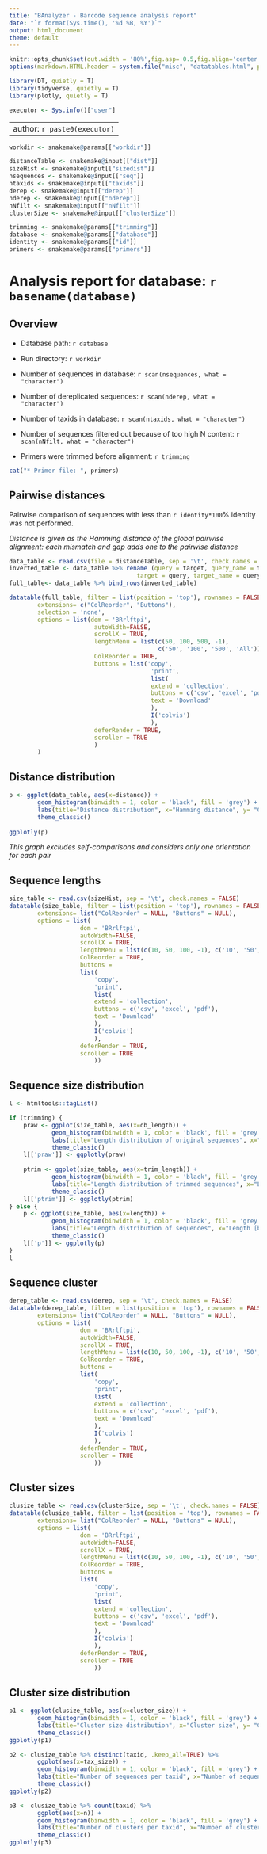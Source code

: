 ```yaml
---
title: "BAnalyzer - Barcode sequence analysis report"
date: "`r format(Sys.time(), '%d %B, %Y')`"
output: html_document
theme: default
---
```


<style type="text/css">
.main-container {
  max-width: 1800px;
  margin-left: auto;
  margin-right: auto;
}
</style>

```r

knitr::opts_chunk$set(out.width = '80%',fig.asp= 0.5,fig.align='center',echo=FALSE, warning=FALSE, message=FALSE)
options(markdown.HTML.header = system.file("misc", "datatables.html", package = "knitr"))

library(DT, quietly = T)
library(tidyverse, quietly = T)
library(plotly, quietly = T)

executor <- Sys.info()["user"]
```

---
author: `r paste0(executor)`
---

```r
workdir <- snakemake@params[["workdir"]]

distanceTable <- snakemake@input[["dist"]]
sizeHist <- snakemake@input[["sizedist"]]
nsequences <- snakemake@input[["seq"]]
ntaxids <- snakemake@input[["taxids"]]
derep <- snakemake@input[["derep"]]
nderep <- snakemake@input[["nderep"]]
nNfilt <- snakemake@input[["nNfilt"]]
clusterSize <- snakemake@input[["clusterSize"]]

trimming <- snakemake@params[["trimming"]]
database <- snakemake@params[["database"]]
identity <- snakemake@params[["id"]]
primers <- snakemake@params[["primers"]]

```

# Analysis report for database: `r basename(database)` {.tabset}

## Overview

* Database path: `r database`

* Run directory: `r workdir`

* Number of sequences in database: `r scan(nsequences, what = "character")`

* Number of dereplicated sequences: `r scan(nderep, what = "character")`

* Number of taxids in database: `r scan(ntaxids, what = "character")`

* Number of sequences filtered out because of too high N content: `r scan(nNfilt, what = "character")`

* Primers were trimmed before alignment: `r trimming`

```r
cat("* Primer file: ", primers) 
```

## Pairwise distances


Pairwise comparison of sequences with less than `r identity*100`% identity was not performed.

*Distance is given as the Hamming distance of the global pairwise alignment: each mismatch and gap adds one to the pairwise distance*

```r
data_table <- read.csv(file = distanceTable, sep = '\t', check.names = FALSE)
inverted_table <- data_table %>% rename (query = target, query_name = target_name, query_taxid = target_taxid, query_relsize= target_relsize, query_size = target_size,
									target = query, target_name = query_name, target_taxid = query_taxid, target_size = query_size, target_relsize = query_relsize) 
full_table<- data_table %>% bind_rows(inverted_table)

datatable(full_table, filter = list(position = 'top'), rownames = FALSE, escape = FALSE,
		extensions= c("ColReorder", "Buttons"),
		selection = 'none',
		options = list(dom = 'BRrlftpi',
						autoWidth=FALSE, 
						scrollX = TRUE,
						lengthMenu = list(c(50, 100, 500, -1), 
										  c('50', '100', '500', 'All')),
						ColReorder = TRUE,
						buttons = list('copy',
										'print',
										list(
										extend = 'collection',
										buttons = c('csv', 'excel', 'pdf'),
										text = 'Download'
										),
										I('colvis')
										),
						deferRender = TRUE,
						scroller = TRUE
						)
		)
```


## Distance distribution

```r
p <- ggplot(data_table, aes(x=distance)) +
		geom_histogram(binwidth = 1, color = 'black', fill = 'grey') +
		labs(title="Distance distribution", x="Hamming distance", y= "Count") +
		theme_classic()
		
ggplotly(p)
```

*This graph excludes self-comparisons and considers only one orientation for each pair*

## Sequence lengths

```r
size_table <- read.csv(sizeHist, sep = '\t', check.names = FALSE)
datatable(size_table, filter = list(position = 'top'), rownames = FALSE, escape = FALSE,
		extensions= list("ColReorder" = NULL, "Buttons" = NULL),
		options = list(	
					dom = 'BRrlftpi',
					autoWidth=FALSE,
					scrollX = TRUE,
					lengthMenu = list(c(10, 50, 100, -1), c('10', '50', '100', 'All')),
					ColReorder = TRUE,
					buttons =
					list(
						'copy',
						'print',
						list(
						extend = 'collection',
						buttons = c('csv', 'excel', 'pdf'),
						text = 'Download'
						),
						I('colvis')
						),
					deferRender = TRUE,
					scroller = TRUE
						))
```

## Sequence size distribution

```r

l <- htmltools::tagList()

if (trimming) {
	praw <- ggplot(size_table, aes(x=db_length)) +
			geom_histogram(binwidth = 1, color = 'black', fill = 'grey') +
			labs(title="Length distribution of original sequences", x="Length [bp]", y= "Count") +
			theme_classic()
	l[['praw']] <- ggplotly(praw)
		
	ptrim <- ggplot(size_table, aes(x=trim_length)) +
			geom_histogram(binwidth = 1, color = 'black', fill = 'grey') +
			labs(title="Length distribution of trimmed sequences", x="Length [bp]", y= "Count") +
			theme_classic()
	l[['ptrim']] <- ggplotly(ptrim)
} else {
	p <- ggplot(size_table, aes(x=length)) +
			geom_histogram(binwidth = 1, color = 'black', fill = 'grey') +
			labs(title="Length distribution of sequences", x="Length [bp]", y= "Count") +
			theme_classic()
	l[['p']] <- ggplotly(p)
}
l
```

## Sequence cluster

```r
derep_table <- read.csv(derep, sep = '\t', check.names = FALSE)
datatable(derep_table, filter = list(position = 'top'), rownames = FALSE, escape = FALSE,
		extensions= list("ColReorder" = NULL, "Buttons" = NULL),
		options = list(	
					dom = 'BRrlftpi',
					autoWidth=FALSE,
					scrollX = TRUE,
					lengthMenu = list(c(10, 50, 100, -1), c('10', '50', '100', 'All')),
					ColReorder = TRUE,
					buttons =
					list(
						'copy',
						'print',
						list(
						extend = 'collection',
						buttons = c('csv', 'excel', 'pdf'),
						text = 'Download'
						),
						I('colvis')
						),
					deferRender = TRUE,
					scroller = TRUE
						))
```

## Cluster sizes

```r
clusize_table <- read.csv(clusterSize, sep = '\t', check.names = FALSE)
datatable(clusize_table, filter = list(position = 'top'), rownames = FALSE, escape = FALSE,
		extensions= list("ColReorder" = NULL, "Buttons" = NULL),
		options = list(	
					dom = 'BRrlftpi',
					autoWidth=FALSE,
					scrollX = TRUE,
					lengthMenu = list(c(10, 50, 100, -1), c('10', '50', '100', 'All')),
					ColReorder = TRUE,
					buttons =
					list(
						'copy',
						'print',
						list(
						extend = 'collection',
						buttons = c('csv', 'excel', 'pdf'),
						text = 'Download'
						),
						I('colvis')
						),
					deferRender = TRUE,
					scroller = TRUE
						))
```

## Cluster size distribution

```r
p1 <- ggplot(clusize_table, aes(x=cluster_size)) +
		geom_histogram(binwidth = 1, color = 'black', fill = 'grey') +
		labs(title="Cluster size distribution", x="Cluster size", y= "Count") +
		theme_classic()
ggplotly(p1)

p2 <- clusize_table %>% distinct(taxid, .keep_all=TRUE) %>%
		ggplot(aes(x=tax_size)) +
		geom_histogram(binwidth = 1, color = 'black', fill = 'grey') +
		labs(title="Number of sequences per taxid", x="Number of sequences", y= "Count") +
		theme_classic()
ggplotly(p2)

p3 <- clusize_table %>% count(taxid) %>%
		ggplot(aes(x=n)) +
		geom_histogram(binwidth = 1, color = 'black', fill = 'grey') +
		labs(title="Number of clusters per taxid", x="Number of clusters", y= "Count") +
		theme_classic()
ggplotly(p3)
```


